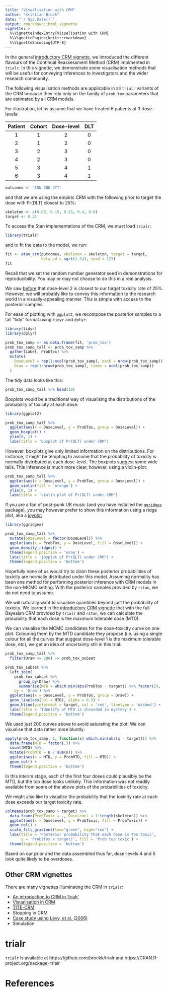 ```yaml
---
title: "Visualisation with CRM"
author: "Kristian Brock"
date: "`r Sys.Date()`"
output: rmarkdown::html_vignette
vignette: >
  %\VignetteIndexEntry{Visualisation with CRM}
  %\VignetteEngine{knitr::rmarkdown}
  %\VignetteEncoding{UTF-8}
---
```


In the general [introductory CRM vignette](CRM.html), we introduced the different flavours of the Continual Reassessment Method (CRM) implmented in `trialr`.
In this vignette, we demonstrate some visualisation methods that will be useful for conveying inferences to investigators and the wider research community.

The following visualisation methods are applicable in all `trialr` variants of the CRM because they rely only on the family of `prob_tox` parameters that are estimated by all CRM models.

For illustration, let us assume that we have treated 6 patients at 3 dose-levels:

| Patient | Cohort | Dose-level | DLT |
|:-------:|:------:|:----------:|:---:|
|    1    |   1    |      2     |  0  |
|    2    |   1    |      2     |  0  |
|    3    |   2    |      3     |  0  |
|    4    |   2    |      3     |  0  |
|    5    |   3    |      4     |  1  |
|    6    |   3    |      4     |  1  |

```r
outcomes <- '2NN 3NN 4TT'
```

and that we are using the empiric CRM with the following prior to target the dose with Pr(DLT) closest to 25%:

```r
skeleton <- c(0.05, 0.15, 0.25, 0.4, 0.6)
target <- 0.25
```

To access the Stan implementations of the CRM, we must load `trialr`:
```r
library(trialr)
```

and to fit the data to the model, we run:
```r
fit <- stan_crm(outcomes, skeleton = skeleton, target = target, 
                beta_sd = sqrt(1.34), seed = 123)
fit
```

Recall that we set the random number generator seed in demonstrations for reproducibility.
You may or may not choose to do this in a real analysis.

We saw [before](CRM.html) that dose-level 2 is closest to our target toxicity rate of 25%.
However, we will probably like to convey this information to the research world in a visually-appealing manner.
This is simple with access to the posterior samples.

For ease of plotting with `ggplot2`, we recompose the posterior samples to a tall "tidy" format using `tidyr` and `dplyr`:

```r
library(tidyr)
library(dplyr)

prob_tox_samp <- as.data.frame(fit, 'prob_tox')
prob_tox_samp_tall <- prob_tox_samp %>%
  gather(Label, ProbTox) %>%
  mutate(
    DoseLevel = rep(1:ncol(prob_tox_samp), each = nrow(prob_tox_samp)),
    Draw = rep(1:nrow(prob_tox_samp), times = ncol(prob_tox_samp))
  )
```

The tidy data looks like this:

```r
prob_tox_samp_tall %>% head(10)
```

Boxplots would be a traditional way of visualising the distributions of the probability of toxicity at each dose:

```r
library(ggplot2)

prob_tox_samp_tall %>% 
  ggplot(aes(x = DoseLevel, y = ProbTox, group = DoseLevel)) +
  geom_boxplot() + 
  ylim(0, 1) + 
  labs(title = 'boxplot of Pr(DLT) under CRM')
```

However, boxplots give only limited information on the distributions.
For instance, it might be tempting to assume that the probability of toxicity is normally distributed at each dose-level.
The boxplots suggest some wide tails.
This inference is much more clear, however, using a violin-plot:

```r
prob_tox_samp_tall %>% 
  ggplot(aes(x = DoseLevel, y = ProbTox, group = DoseLevel)) +
  geom_violin(fill = 'orange') + 
  ylim(0, 1) + 
  labs(title = 'violin plot of Pr(DLT) under CRM')
```

If you are a fan of post-punk UK music (and you have installed the [`ggridges`](https://CRAN.R-project.org/package=ggridges) package), you may however prefer to show this information using a ridge plot, aka a [joyplot](https://en.wikipedia.org/wiki/Unknown_Pleasures)

```r
library(ggridges)

prob_tox_samp_tall %>% 
  mutate(DoseLevel = factor(DoseLevel)) %>% 
  ggplot(aes(x = ProbTox, y = DoseLevel, fill = DoseLevel)) +
  geom_density_ridges() + 
  theme(legend.position = 'none') +
  labs(title = 'joyplot of Pr(DLT) under CRM') + 
  theme(legend.position = 'bottom')
```

Hopefully none of us would try to claim these posterior probabilities of toxicity are normally distributed under this model.
Assuming normality has been one method for performing posterior inference with CRM models in the non-MCMC setting.
With the posterior samples provided by `rstan`, we do not need to assume.

We will naturally want to visualise quantities beyond just the probability of toxicity.
We learned in the [introductory CRM vignette](CRM.html) that with the full Bayesian CRM provided by `trialr` and `rstan`, we can calculate the probability that each dose is the maximum tolerable dose (MTD).

We can visualise the MCMC candidates for the dose-toxicity curve on one plot.
Colouring them by the MTD candidate they propose (i.e. using a single colour for all the curves that suggest dose-level 1 is the maximum tolerable dose, etc), we get an idea of uncertainty still in this trial:

```r
prob_tox_samp_tall %>% 
  filter(Draw <= 200) -> prob_tox_subset

prob_tox_subset %>% 
  left_join(
    prob_tox_subset %>% 
      group_by(Draw) %>% 
      summarise(MTD = which.min(abs(ProbTox - target)) %>% factor()),
    by = 'Draw') %>% 
  ggplot(aes(x = DoseLevel, y = ProbTox, group = Draw)) +
  geom_line(aes(col = MTD), alpha = 0.5) + 
  geom_hline(yintercept = target, col = 'red', linetype = 'dashed') + 
  labs(title = 'Identify of MTD is shrouded in mystery') +
  theme(legend.position = 'bottom')
```

We used just 200 curves above to avoid saturating the plot.
We can visualise that data rather more bluntly:

```r
apply(prob_tox_samp, 1, function(x) which.min(abs(x - target))) %>% 
  data.frame(MTD = factor(.)) %>% 
  count(MTD) %>% 
  mutate(ProbMTD = n / sum(n)) %>% 
  ggplot(aes(x = MTD, y = ProbMTD, fill = MTD)) + 
  geom_col() +
  theme(legend.position = 'bottom')
```

In this interim stage, each of the first four doses could plausibly be the MTD, but the top dose looks unlikely.
This information was not readily available from some of the above plots of the probabilities of toxicity.

We might also like to visualise the probability that the toxicity rate at each dose exceeds our target toxicity rate.

```r
colMeans(prob_tox_samp > target) %>% 
  data.frame(ProbToxic = ., DoseLevel = 1:length(skeleton)) %>%
  ggplot(aes(x = DoseLevel, y = ProbToxic, fill = ProbToxic)) + 
  geom_col() + 
  scale_fill_gradient(low="green", high="red") + 
  labs(title = 'Posterior probability that each dose is too toxic',
       y = 'Prob(Tox > target)', fill = 'Prob too toxic') +
  theme(legend.position = 'bottom')
```

Based on our prior and the data assembled thus far, dose-levels 4 and 5 look quite likely to be overdoses.

## Other CRM vignettes
There are many vignettes illuminating the CRM in `trialr`:

- [An introduction to CRM in 'trialr'](CRM.html)
- [Visualisation in CRM](CRM-visualisation.html)
- [TITE-CRM](TITE-CRM.html)
- Stopping in CRM
- [Case study using Levy, et al. (2006)](LevyCaseStudy.html)
- Simulation


# trialr
`trialr` is available at https://github.com/brockk/trialr and https://CRAN.R-project.org/package=trialr 


# References
